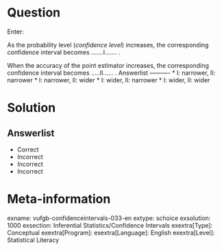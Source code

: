 Question
========

Enter:

As the probability level (*confidence level*) increases, the corresponding confidence interval becomes .......I....... .

When the accuracy of the point estimator increases, the corresponding confidence interval becomes .....II...... . 
Answerlist
----------
* I: narrower, II: narrower
* I: narrower, II: wider
* I: wider, II: narrower
* I: wider, II: wider 


Solution
========

Answerlist
----------
* Correct
* Incorrect
* Incorrect
* Incorrect

Meta-information
================
exname: vufgb-confidenceintervals-033-en
extype: schoice
exsolution: 1000
exsection: Inferential Statistics/Confidence Intervals
exextra[Type]: Conceptual
exextra[Program]: 
exextra[Language]: English
exextra[Level]: Statistical Literacy

